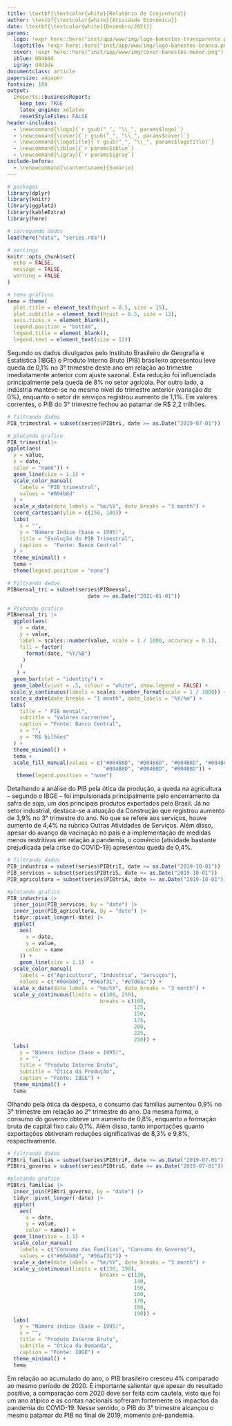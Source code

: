 ```yaml
---
title: \textbf{\textcolor{white}{Relatório de Conjuntura}}
author: \textbf{\textcolor{white}{Atividade Econômica}}
date: \textbf{\textcolor{white}{Dezembro/2021}}
params:
  logo: !expr here::here("inst/app/www/img/logo-banestes-transparente.png")
  logotitle: !expr here::here("inst/app/www/img/logo-banestes-branca.png")
  cover: !expr here::here("inst/app/www/img/cover-banestes-menor.png")
  iblue: 004b8d
  igray: d4dbde
documentclass: article
papersize: a4paper
fontsize: 100
output:
  IReports::businessReport:
    keep_tex: TRUE
    latex_engine: xelatex
    resetStyleFiles: FALSE
header-includes: 
  - \newcommand{\logo}{`r gsub("_", "\\_", params$logo)`}
  - \newcommand{\cover}{`r gsub("_", "\\_", params$cover)`}
  - \newcommand{\logotitle}{`r gsub("_", "\\_", params$logotitle)`}
  - \newcommand{\iblue}{`r params$iblue`}
  - \newcommand{\igray}{`r params$igray`}
include-before:
  - \renewcommand{\contentsname}{Sumário}
---
```



```r

# packages
library(dplyr)
library(knitr)
library(ggplot2)
library(kableExtra)
library(here)

# carregando dados
load(here("data", "series.rda"))

# settings
knitr::opts_chunk$set(
  echo = FALSE,
  message = FALSE,
  warning = FALSE
)

# tema gráficos
tema = theme(
  plot.title = element_text(hjust = 0.5, size = 15),
  plot.subtitle = element_text(hjust = 0.5, size = 13),
  axis.ticks.x = element_blank(),
  legend.position = "bottom",
  legend.title = element_blank(),
  legend.text = element_text(size = 12))
```
\maketitle
\tableofcontents
\clearpage

\section{Atividade Econômica} 
 \vspace{0.5cm}

Segundo os dados divulgados pelo Instituto Brasileiro de Geografia e Estatística (IBGE) o Produto Interno Bruto  (PIB) brasileiro apresentou leve queda de 0,1% no 3° trimestre deste ano em relação ao trimestre imediatamente anterior com ajuste sazonal. Esta redução foi influenciada principalmente pela queda de 8% no setor agrícola. Por outro lado, a indústria manteve-se no mesmo nível do trimestre anterior (variação de 0%), enquanto o setor de serviços registrou aumento de 1,1%. Em valores correntes, o PIB do 3° trimestre fechou ao patamar de R$ 2,2 trilhões. 

```r
# filtrando dados
PIB_trimestral = subset(series$PIBtri, date >= as.Date("2019-07-01"))

# plotando grafico
PIB_trimestral|>
ggplot(aes(
  y = value,
  x = date,
  color = "name")) +
  geom_line(size = 1.1) +
  scale_color_manual(
    labels = "PIB trimestral",
    values = "#004b8d"
  ) +
  scale_x_date(date_labels = "%m/%Y", date_breaks = "3 month") +
  coord_cartesian(ylim = c(150, 180)) +
  labs(
    x = "",
    y = "Número Índice (base = 1995)",
    title = "Evolução do PIB Trimestral",
    caption =  "Fonte: Banco Central"
  ) +
  theme_minimal() +
  tema +
  theme(legend.position = "none")
```


```r
# Filtrando dados 
PIBmensal_tri = subset(series$PIBmensal,
                          date >= as.Date("2021-01-01"))

# Plotando grafico
PIBmensal_tri |>
  ggplot(aes(
    x = date,
    y = value,
    label = scales::number(value, scale = 1 / 1000, accuracy = 0.1),
    fill = factor(
      format(date, "%Y/%B")
     )
    )
   ) +
  geom_bar(stat = "identity") +
  geom_label(vjust = .5, colour = "white", show.legend = FALSE) +
 scale_y_continuous(labels = scales::number_format(scale = 1 / 1000)) +
 scale_x_date(date_breaks = "1 month", date_labels = "%Y/%m") +
 labs(
    title = " PIB mensal",
    subtitle = "Valores correntes",
    caption = "Fonte: Banco Central",
    x = "",
    y = "R$ bilhões"
  ) +
  theme_minimal() +
  tema +
  scale_fill_manual(values = c("#004B8D", "#004B8D", "#004B8D", "#004B8D", "#004B8D", "#004B8D", "#004B8D",
                               "#004B8D", "#004B8D", "#004B8D")) +
   theme(legend.position = "none")

```

Detalhando a análise do PIB pela ótica da produção, a queda na agricultura – segundo o IBGE – foi impulsionada principalmente pelo encerramento da safra de soja, um dos principais produtos exportados pelo Brasil. Já no setor industrial, destaca-se a atuação da Construção que registrou aumento de 3,9% no 3° trimestre do ano. No que se refere aos serviços, houve aumento de 4,4% na rubrica Outras Atividades de Serviços. Além disso, apesar do avanço da vacinação no país e a implementação de medidas menos restritivas em relação a pandemia, o comércio (atividade bastante prejudicada pela crise do COVID-19) apresentou queda de 0,4%. 

```r
# filtrando dados
PIB_industria = subset(series$PIBtriI, date >= as.Date("2019-10-01"))
PIB_servicos = subset(series$PIBtriS, date >= as.Date("2019-10-01"))
PIB_agricultura = subset(series$PIBtriA, date >= as.Date("2019-10-01"))

#plotando grafico
PIB_industria |>
  inner_join(PIB_servicos, by = "date") |>
  inner_join(PIB_agricultura, by = "date") |>
  tidyr::pivot_longer(-date) |>
  ggplot(
    aes(
      x = date,
      y = value,
      color = name
    )) +
    geom_line(size = 1.1)  +
  scale_color_manual(
    labels = c("Agricultura", "Indústria", "Serviços"),
    values = c("#004b8d", "#56af31", "#e7d8ac")) +
  scale_x_date(date_labels = "%m/%Y", date_breaks = "3 month") +
  scale_y_continuous(limits = c(100, 250),
                              breaks = c(100,
                                         125,
                                         150,
                                         175,
                                         200,
                                         225,
                                         250)) +
  labs(
    y = "Número índice (base = 1995)",
    x = "",
    title = "Produto Interno Bruto",
    subtitle = "Ótica da Produção",
    caption = "Fonte: IBGE") +
  theme_minimal() +
  tema
```

Olhando pela ótica da despesa, o consumo das famílias aumentou 0,9% no 3° trimestre em relação ao 2° trimestre do ano. Da mesma forma, o consumo do governo obteve um aumento de 0,8%, enquanto a formação bruta de capital fixo caiu 0,1%. Além disso, tanto importações quanto exportações obtiveram reduções significativas de 8,3% e 9,8%, respectivamente. 

```r
# filtrando dados
PIBtri_familias = subset(series$PIBtriF, date >= as.Date("2019-07-01"))
PIBtri_governo = subset(series$PIBtriG, date >= as.Date("2019-07-01"))

#plotando grafico
PIBtri_familias |>
  inner_join(PIBtri_governo, by = "date") |>
  tidyr::pivot_longer(-date) |>
  ggplot(
    aes(
      x = date,
      y = value,
      color = name)) +
  geom_line(size = 1.1) +
  scale_color_manual(
    labels = c("Consumo das Famílias", "Consumo do Governo"),
    values = c("#004b8d", "#56af31")) +
  scale_x_date(date_labels = "%m/%Y", date_breaks = "3 month") +
  scale_y_continuous(limits = c(130, 190),
                              breaks = c(130,
                                         140,
                                         150,
                                         160,
                                         170,
                                         180,
                                         190)) +
  labs(
    y = "Número índice (base = 1995)",
    x = "",
    title = "Produto Interno Bruto",
    subtitle = "Ótica da Demanda",
    caption = "Fonte: IBGE") +
  theme_minimal() +
  tema
```

Em relação ao acumulado do ano, o PIB brasileiro cresceu 4% comparado ao mesmo período de 2020. É importante salientar que apesar do resultado positivo, a comparação com 2020 deve ser feita com cautela, visto que foi um ano atípico e as contas nacionais sofreram fortemente os impactos da pandemia do COVID-19. Nesse sentido, o PIB do 3° trimestre alcançou o mesmo patamar do PIB no final de 2019, momento pré-pandemia.